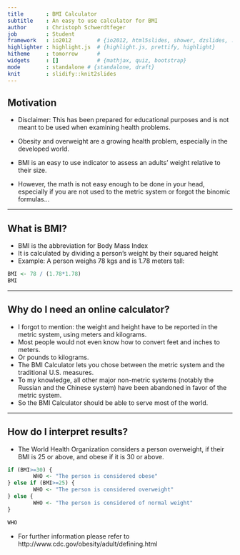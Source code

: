 ```yaml
---
title       : BMI Calculator
subtitle    : An easy to use calculator for BMI
author      : Christoph Schwerdtfeger
job         : Student
framework   : io2012        # {io2012, html5slides, shower, dzslides, ...}
highlighter : highlight.js  # {highlight.js, prettify, highlight}
hitheme     : tomorrow      # 
widgets     : []            # {mathjax, quiz, bootstrap}
mode        : standalone # {standalone, draft}
knit        : slidify::knit2slides
---
```


## Motivation

* Disclaimer: This has been prepared for educational purposes and is not meant to be used when examining health problems.

* Obesity and overweight are a growing health problem, especially in the developed world.
* BMI is an easy to use indicator to assess an adults' weight relative to their size.
* However, the math is not easy enough to be done in your head, especially if you are not used to the metric system or forgot the binomic formulas...


---

## What is BMI?

* BMI is the abbreviation for Body Mass Index
* It is calculated by dividing a person's weight by their squared height
* Example: A person weighs 78 kgs and is 1.78 meters tall:

```r
BMI <- 78 / (1.78*1.78)
BMI
```


---

## Why do I need an online calculator?

* I forgot to mention: the weight and height have to be reported in the metric system, using meters and kilograms.
* Most people would not even know how to convert feet and inches to meters.
* Or pounds to kilograms.
* The BMI Calculator lets you chose between the metric system and the traditional U.S. measures.
* To my knowledge, all other major non-metric systems (notably the Russian and the Chinese system) have been abandoned in favor of the metric system.
* So the BMI Calculator should be able to serve most of the world.

---

## How do I interpret results?

* The World Health Organization considers a person overweight, if their BMI is 25 or above, and obese if it is 30 or above.

```r
if (BMI>=30) {
        WHO <- "The person is considered obese"
} else if (BMI>=25) {
        WHO <- "The person is considered overweight"
} else {
        WHO <- "The person is considered of normal weight"
}

WHO
```


* For further information please refer to http://www.cdc.gov/obesity/adult/defining.html




